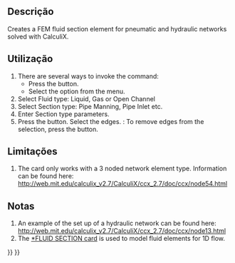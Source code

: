 <languages/>

<div class="mw-translate-fuzzy">
{{Docnav
|[[FEM_ElementGeometry2D/pt-br|Espessura da casca de placa]]
|[[FEM_ConstraintElectrostaticPotential/pt-br|Restrição de potencial eletrostático]]
|[[FEM_Workbench/pt-br|FEM]]
|IconL=FEM_ElementGeometry2D.svg
|IconR=FEM_ConstraintElectrostaticPotential.svg
|IconC=Workbench_FEM.svg
}}
</div>

{{GuiCommandContainer|
{{GuiCommand
|Name=FEM ElementFluid1D
|MenuLocation=Model → Element Geometry → Fluid section for 1D flow
|Workbenches=[[FEM_Workbench|FEM]]
|SeeAlso=[[FEM_tutorial|FEM tutorial]]
}}
{{GuiCommandFemInfo
|Solvers=CalculiX
}}
}}

<span id="Description"></span>
==Descrição==

Creates a FEM fluid section element for pneumatic and hydraulic networks solved with CalculiX.

<span id="Usage"></span>
==Utilização==

# There are several ways to invoke the command:
#* Press the {{Button|[[Image:FEM_ElementFluid1D.svg|16px]] [[FEM_ElementFluid1D|Fluid section for 1D flow]]}} button.
#* Select the {{MenuCommand|Model → Element Geometry → [[Image:FEM_ElementFluid1D.svg|16px]] Fluid section for 1D flow}} option from the menu.
# Select Fluid type: Liquid, Gas or Open Channel
# Select Section type: Pipe Manning, Pipe Inlet etc.
# Enter Section type parameters.
# Press the {{Button|Add}} button. Select the edges. {{Version|1.1}}: To remove edges from the selection, press the {{Button|Remove}} button.

<span id="Limitations"></span>
== Limitações ==

#The card only works with a 3 noded network element type. Information can be found here: http://web.mit.edu/calculix_v2.7/CalculiX/ccx_2.7/doc/ccx/node54.html

<span id="Notes"></span>
==Notas==

# An example of the set up of a hydraulic network can be found here: http://web.mit.edu/calculix_v2.7/CalculiX/ccx_2.7/doc/ccx/node13.html 
# The [http://web.mit.edu/calculix_v2.7/CalculiX/ccx_2.7/doc/ccx/node205.html *FLUID SECTION card] is used to model fluid elements for 1D flow.


<div class="mw-translate-fuzzy">
{{Docnav
|[[FEM_ElementGeometry2D/pt-br|Espessura da casca de placa]]
|[[FEM_ConstraintElectrostaticPotential/pt-br|Restrição de potencial eletrostático]]
|[[FEM_Workbench/pt-br|FEM]]
|IconL=FEM_ElementGeometry2D.svg
|IconR=FEM_ConstraintElectrostaticPotential.svg
|IconC=Workbench_FEM.svg
}}
</div>

{{FEM Tools navi{{#translation:}}}}
{{Userdocnavi{{#translation:}}}}
{{clear}}